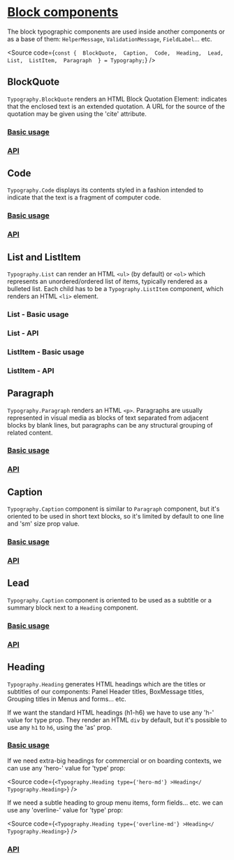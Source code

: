 

<Meta
  title="Components/Core/Layout/Toolbar/Subcomponents/Block/Docs"
  of={BlockQuoteStories}
/>

# [Block components](#block-components)

The block typographic components are used inside another components or as a
base of them: `HelperMessage`, `ValidationMessage`, `FieldLabel`... etc.

<Source
  code={`
const { 
  BlockQuote, 
  Caption, 
  Code, 
  Heading, 
  Lead,
  List, 
  ListItem, 
  Paragraph 
} = Typography;
`}
/>

## BlockQuote

`Typography.BlockQuote` renders an HTML Block Quotation Element: indicates that
the enclosed text is an extended quotation. A URL for the source of the quotation
may be given using the 'cite' attribute.

### [Basic usage](#basic-usage)

<Canvas of={BlockQuoteStories.BlockQuote} />

### [API](#api)

<ArgTypes of={BlockQuoteStories} />

## Code

`Typography.Code` displays its contents styled in a fashion intended to indicate
that the text is a fragment of computer code.

### [Basic usage](#basic-usage)

<Canvas of={CodeStories.Code} />

### [API](#api)

<ArgTypes of={CodeStories} />

## List and ListItem

`Typography.List` can render an HTML `<ul>` (by default) or `<ol>` which represents an
unordered/ordered list of items, typically rendered as a bulleted list.
Each child has to be a `Typography.ListItem` component, which renders an
HTML `<li>` element.

### List - Basic usage

<Canvas of={ListStories.List} />

### List - API

<ArgTypes of={ListStories} />

### ListItem - Basic usage

<Canvas of={ListItemStories.ListItem} />

### ListItem - API

<ArgTypes of={ListItemStories} />

## Paragraph

`Typography.Paragraph` renders an HTML `<p>`. Paragraphs are usually represented
in visual media as blocks of text separated from adjacent blocks by blank lines,
but paragraphs can be any structural grouping of related content.

### [Basic usage](#basic-usage)

<Canvas of={ParagraphStories.Paragraph} />

### [API](#api)

<ArgTypes of={ParagraphStories} />

## Caption

`Typography.Caption` component is similar to `Paragraph` component, but it's oriented
to be used in short text blocks, so it's limited by default to one line and
'sm' size prop value.

### [Basic usage](#basic-usage)

<Canvas of={CaptionStories.Caption} />

### [API](#api)

<ArgTypes of={CaptionStories} />

## Lead

`Typography.Caption` component is oriented to be used as a subtitle or a
summary block next to a `Heading` component.

### [Basic usage](#basic-usage)

<Canvas of={LeadStories.Lead} />

### [API](#api)

<ArgTypes of={LeadStories} />

## Heading

`Typography.Heading` generates HTML headings which are the titles or subtitles
of our components: Panel Header titles, BoxMessage titles, Grouping titles
in Menus and forms... etc.

If we want the standard HTML headings (h1-h6) we have to use any 'h-' value for
type prop. They render an HTML `div` by default, but it's possible to use any
`h1` to `h6`, using the 'as' prop.

### [Basic usage](#basic-usage)

<Canvas of={HeadingStories.Heading} />

If we need extra-big headings for commercial or on boarding contexts, we can use
any 'hero-' value for 'type' prop:

<Source
  code={`
<Typography.Heading type={'hero-md'} >Heading</ Typography.Heading>
`}
/>

If we need a subtle heading to group menu items, form fields... etc. we can
use any 'overline-' value for 'type' prop:

<Source
  code={`
<Typography.Heading type={'overline-md'} >Heading</ Typography.Heading>
`}
/>

### [API](#api)

<ArgTypes of={HeadingStories} />
